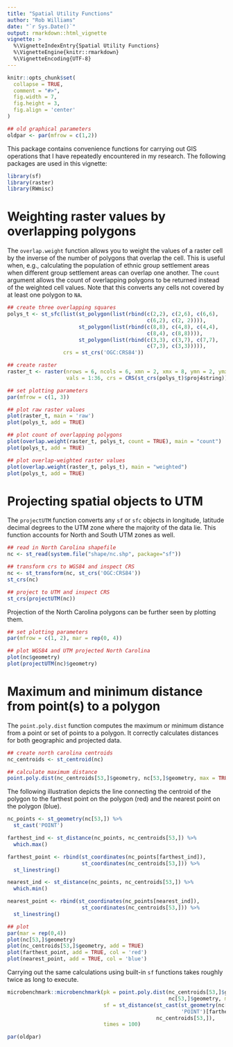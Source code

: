 ```yaml
---
title: "Spatial Utility Functions"
author: "Rob Williams"
date: "`r Sys.Date()`"
output: rmarkdown::html_vignette
vignette: >
  %\VignetteIndexEntry{Spatial Utility Functions}
  %\VignetteEngine{knitr::rmarkdown}
  %\VignetteEncoding{UTF-8}
---
```


```r
knitr::opts_chunk$set(
  collapse = TRUE,
  comment = "#>",
  fig.width = 7,
  fig.height = 3, 
  fig.align = 'center'
)

## old graphical parameters
oldpar <- par(mfrow = c(1,2))
```

This package contains convenience functions for carrying out GIS operations
that I have repeatedly encountered in my research. The following packages are
used in this vignette:

```r
library(sf)
library(raster)
library(RWmisc)
```

# Weighting raster values by overlapping polygons

The `overlap.weight` function allows you to weight the values of a raster cell
by the inverse of the number of polygons that overlap the cell. This is useful
when, e.g., calculating the population of ethnic group settlement areas when
different group settlement areas can overlap one another. The `count` argument
allows the count of overlapping polygons to be returned instead of the weighted
cell values. Note that this converts any cells not covered by at least one
polygon to `NA`.

```r
## create three overlapping squares
polys_t <- st_sfc(list(st_polygon(list(rbind(c(2,2), c(2,6), c(6,6),
                                             c(6,2), c(2, 2)))),
                       st_polygon(list(rbind(c(8,8), c(4,8), c(4,4),
                                             c(8,4), c(8,8)))),
                       st_polygon(list(rbind(c(3,3), c(3,7), c(7,7),
                                             c(7,3), c(3,3))))),
                  crs = st_crs('OGC:CRS84'))

## create raster
raster_t <- raster(nrows = 6, ncols = 6, xmn = 2, xmx = 8, ymn = 2, ymx = 8,
                   vals = 1:36, crs = CRS(st_crs(polys_t)$proj4string))

## set plotting parameters
par(mfrow = c(1, 3))

## plot raw raster values
plot(raster_t, main = 'raw')
plot(polys_t, add = TRUE)

## plot count of overlapping polygons
plot(overlap.weight(raster_t, polys_t, count = TRUE), main = "count")
plot(polys_t, add = TRUE)

## plot overlap-weighted raster values
plot(overlap.weight(raster_t, polys_t), main = "weighted")
plot(polys_t, add = TRUE)
```

# Projecting spatial objects to UTM

The `projectUTM` function converts any `sf` or `sfc` objects in longitude,
latitude decimal degrees to the UTM zone where the majority of the data lie.
This function accounts for North and South UTM zones as well.

```r
## read in North Carolina shapefile
nc <- st_read(system.file("shape/nc.shp", package="sf"))

## transform crs to WGS84 and inspect CRS
nc <- st_transform(nc, st_crs('OGC:CRS84'))
st_crs(nc)

## project to UTM and inspect CRS
st_crs(projectUTM(nc))
```

Projection of the North Carolina polygons can be further seen by plotting them.

```r
## set plotting parameters
par(mfrow = c(1, 2), mar = rep(0, 4))

## plot WGS84 and UTM projected North Carolina
plot(nc$geometry)
plot(projectUTM(nc)$geometry)
```

# Maximum and minimum distance from point(s) to a polygon

The `point.poly.dist` function computes the maximum or minimum distance from a
point or set of points to a polygon. It correctly calculates distances for both
geographic and projected data.

```r
## create north carolina centroids
nc_centroids <- st_centroid(nc)

## calculate maximum distance
point.poly.dist(nc_centroids[53,]$geometry, nc[53,]$geometry, max = TRUE)
```

The following illustration depicts the line connecting the centroid of the
polygon to the farthest point on the polygon (red) and the nearest point on the
polygon (blue).

```r
nc_points <- st_geometry(nc[53,]) %>%
  st_cast('POINT')

farthest_ind <- st_distance(nc_points, nc_centroids[53,]) %>%
  which.max()

farthest_point <- rbind(st_coordinates(nc_points[farthest_ind]),
                        st_coordinates(nc_centroids[53,])) %>% 
  st_linestring()

nearest_ind <- st_distance(nc_points, nc_centroids[53,]) %>%
  which.min()

nearest_point <- rbind(st_coordinates(nc_points[nearest_ind]),
                        st_coordinates(nc_centroids[53,])) %>% 
  st_linestring()

## plot
par(mar = rep(0,4))
plot(nc[53,]$geometry)
plot(nc_centroids[53,]$geometry, add = TRUE)
plot(farthest_point, add = TRUE, col = 'red')
plot(nearest_point, add = TRUE, col = 'blue')
```

Carrying out the same calculations using built-in `sf` functions  takes roughly
twice as long to execute.

```r
microbenchmark::microbenchmark(pk = point.poly.dist(nc_centroids[53,]$geometry,
                                                    nc[53,]$geometry, max = TRUE),
                               sf = st_distance(st_cast(st_geometry(nc[53,]),
                                                        'POINT')[farthest_ind],
                                                nc_centroids[53,]),
                               times = 100)
```

```r
par(oldpar)
```

